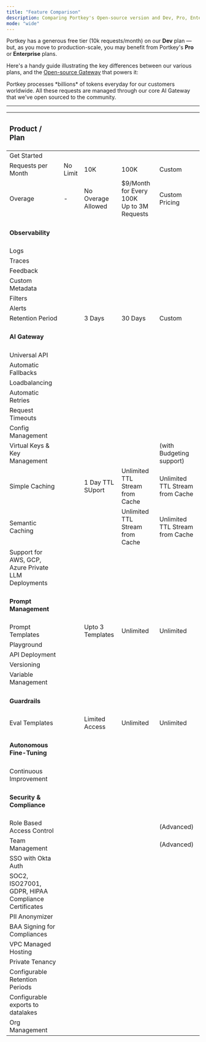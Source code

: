 ```yaml
---
title: "Feature Comparison"
description: Comparing Portkey's Open-source version and Dev, Pro, Enterprise plans.
mode: "wide"
---
```


Portkey has a generous free tier (10k requests/month) on our **Dev** plan — but, as you move to production-scale, you may benefit from Portkey's **Pro** or **Enterprise** plans.

Here's a handy guide illustrating the key differences between our various plans, and the [Open-source Gateway](https://github.com/Portkey-AI/gateway) that powers it:

<Note>
Portkey processes *billions* of tokens everyday for our customers worldwide. All these requests are managed through our core AI Gateway that we've open sourced to the community.
</Note>

---

| <h3>Product / Plan</h3>                                        | <Card horizontal="true" title="Open Source" icon="github"></Card>                                         | <Card horizontal="true" title="Dev (Free Forever)" icon="dev"></Card>                      | <Card horizontal="true" title="Pro ($49/Month)" icon="rectangle-pro" iconType="solid"></Card>                           | <Card horizontal="true" title="Enterprise (Custom)" icon="building" iconType="solid"></Card>                        |
|:--------------------------------------------------- | :---------------------------------------------------- | :---------------------------------------- | :----------------------------------------- | :------------------------------------------ |
| Get Started                                         | <Card horizontal="true" title="Run Locally" href="https://github.com/portkey-ai/gateway"></Card> | <Card title="Sign Up" href="https://app.portkey.ai/signup" horizontal="true"></Card> | <Card title="Upgrade" href="https://app.portkey.ai/signup" horizontal="true"></Card>  | <Card title="Book Call" href="https://portkey.sh/demo-20" horizontal="true"></Card> |
| Requests per Month                                  | No Limit                                             | 10K                                      | 100K                                      | Custom                                  |
| Overage                                             | -                                                    | No Overage Allowed                                   | $9/Month<br />for Every 100K<br />Up to 3M Requests | Custom Pricing                                         |
| <h4>Observability</h4>                                 |                                                      |                                          |                                           |                                            |
| Logs                                                | <Icon icon="circle-xmark" iconType="regular" />                                                    | <Icon icon="badge-check" iconType="solid" />                                        | <Icon icon="badge-check" iconType="solid" />                                         | <Icon icon="badge-check" iconType="solid" />                                            |
| Traces                                              | <Icon icon="circle-xmark" iconType="regular" />                                                    | <Icon icon="badge-check" iconType="solid" />                                        | <Icon icon="badge-check" iconType="solid" />                                         | <Icon icon="badge-check" iconType="solid" />                                            |
| Feedback                                            | <Icon icon="circle-xmark" iconType="regular" />                                                    | <Icon icon="badge-check" iconType="solid" />                                        | <Icon icon="badge-check" iconType="solid" />                                         | <Icon icon="badge-check" iconType="solid" />                                            |
| Custom Metadata                                     | <Icon icon="circle-xmark" iconType="regular" />                                                    | <Icon icon="badge-check" iconType="solid" />                                        | <Icon icon="badge-check" iconType="solid" />                                         | <Icon icon="badge-check" iconType="solid" />                                            |
| Filters                                             | <Icon icon="circle-xmark" iconType="regular" />                                                    | <Icon icon="badge-check" iconType="solid" />                                        | <Icon icon="badge-check" iconType="solid" />                                         | <Icon icon="badge-check" iconType="solid" />                                            |
| Alerts                                              | <Icon icon="circle-xmark" iconType="regular" />                                                    | <Icon icon="circle-xmark" iconType="regular" />                                        | <Icon icon="badge-check" iconType="solid" />                                         | <Icon icon="badge-check" iconType="solid" />                                            |
| Retention Period                                    | <Icon icon="circle-xmark" iconType="regular" />                                               | 3 Days                                  | 30 Days                                    | Custom                                    |
| <h4>AI Gateway</h4>                                      |                                                      |                                          |                                           |                                            |
| Universal API                                       | <Icon icon="badge-check" iconType="solid" />                                                    | <Icon icon="badge-check" iconType="solid" />                                        | <Icon icon="badge-check" iconType="solid" />                                         | <Icon icon="badge-check" iconType="solid" />                                            |
| Automatic Fallbacks                                 | <Icon icon="badge-check" iconType="solid" />                                                    | <Icon icon="badge-check" iconType="solid" />                                        | <Icon icon="badge-check" iconType="solid" />                                         | <Icon icon="badge-check" iconType="solid" />                                            |
| Loadbalancing                                       | <Icon icon="badge-check" iconType="solid" />                                                    | <Icon icon="badge-check" iconType="solid" />                                        | <Icon icon="badge-check" iconType="solid" />                                         | <Icon icon="badge-check" iconType="solid" />                                            |
| Automatic Retries                                   | <Icon icon="badge-check" iconType="solid" />                                                    | <Icon icon="badge-check" iconType="solid" />                                        | <Icon icon="badge-check" iconType="solid" />                                         | <Icon icon="badge-check" iconType="solid" />                                            |
| Request Timeouts                                    | <Icon icon="badge-check" iconType="solid" />                                                    | <Icon icon="badge-check" iconType="solid" />                                        | <Icon icon="badge-check" iconType="solid" />                                         | <Icon icon="badge-check" iconType="solid" />                                            |
| Config Management                                   | <Icon icon="circle-xmark" iconType="regular" />                                                    | <Icon icon="badge-check" iconType="solid" />                                        | <Icon icon="badge-check" iconType="solid" />                                         | <Icon icon="badge-check" iconType="solid" />                                            |
| Virtual Keys & Key Management                       | <Icon icon="circle-xmark" iconType="regular" />                                                    | <Icon icon="badge-check" iconType="solid" />                                        | <Icon icon="badge-check" iconType="solid" />                                         | <Icon icon="badge-check" iconType="solid" /> (with Budgeting support)                |
| Simple Caching                                      | <Icon icon="circle-xmark" iconType="regular" />                             | <Icon icon="badge-check" iconType="solid" />  1 Day TTL SUport      | <Icon icon="badge-check" iconType="solid" /> Unlimited TTL Stream from Cache         | <Icon icon="badge-check" iconType="solid" /> Unlimited TTL Stream from Cache         |
| Semantic Caching                                    | <Icon icon="circle-xmark" iconType="regular" />                                                    | <Icon icon="circle-xmark" iconType="regular" />      | <Icon icon="badge-check" iconType="solid" /> Unlimited TTL Stream from Cache         | <Icon icon="badge-check" iconType="solid" /> Unlimited TTL Stream from Cache         |
| Support for AWS, GCP, Azure Private LLM Deployments | <Icon icon="circle-xmark" iconType="regular" />                                                    | <Icon icon="circle-xmark" iconType="regular" />                                        | <Icon icon="circle-xmark" iconType="regular" />                                         | <Icon icon="badge-check" iconType="solid" />                                            |
| <h4>Prompt Management</h4>                               |                                                      |                                          |                                           |                                            |
| Prompt Templates                                    | <Icon icon="circle-xmark" iconType="regular" />                                  | <Icon icon="badge-check" iconType="solid" /> Upto 3 Templates                              | <Icon icon="badge-check" iconType="solid" /> Unlimited                               | <Icon icon="badge-check" iconType="solid" /> Unlimited                               |
| Playground                                          | <Icon icon="circle-xmark" iconType="regular" />                                                    | <Icon icon="badge-check" iconType="solid" />                                        | <Icon icon="badge-check" iconType="solid" />                                         | <Icon icon="badge-check" iconType="solid" />                                            |
| API Deployment                                      | <Icon icon="circle-xmark" iconType="regular" />                                                    | <Icon icon="badge-check" iconType="solid" />                                        | <Icon icon="badge-check" iconType="solid" />                                         | <Icon icon="badge-check" iconType="solid" />                                            |
| Versioning                                          | <Icon icon="circle-xmark" iconType="regular" />                                                    | <Icon icon="badge-check" iconType="solid" />                                        | <Icon icon="badge-check" iconType="solid" />                                         | <Icon icon="badge-check" iconType="solid" />                                            |
| Variable Management                                 | <Icon icon="circle-xmark" iconType="regular" />                                                    | <Icon icon="badge-check" iconType="solid" />                                        | <Icon icon="badge-check" iconType="solid" />                                         | <Icon icon="badge-check" iconType="solid" />                                            |
| <h4>Guardrails</h4>                                      |                                                      |                                          |                                           |                                            |
| Eval Templates                                      | <Icon icon="circle-xmark" iconType="regular" />                                     | <Icon icon="badge-check" iconType="solid" /> Limited Access                              | <Icon icon="badge-check" iconType="solid" /> Unlimited                               | <Icon icon="badge-check" iconType="solid" /> Unlimited                               |
| <h4>Autonomous Fine-Tuning</h4>                          |                                                      |                                          |                                           |                                            |
| Continuous Improvement                              | <Icon icon="circle-xmark" iconType="regular" />                                                    | <Icon icon="circle-xmark" iconType="regular" />                                        | <Icon icon="circle-xmark" iconType="regular" />                                         | <Icon icon="badge-check" iconType="solid" />                                            |
| <h4>Security & Compliance</h4>                           |                                                      |                                          |                                           |                                            |
| Role Based Access Control                           | <Icon icon="circle-xmark" iconType="regular" />                                                    | <Icon icon="circle-xmark" iconType="regular" />                                        | <Icon icon="badge-check" iconType="solid" />                                         | <Icon icon="badge-check" iconType="solid" /> (Advanced)                              |
| Team Management                                     | <Icon icon="circle-xmark" iconType="regular" />                                                    | <Icon icon="badge-check" iconType="solid" />                                        | <Icon icon="badge-check" iconType="solid" />                                         | <Icon icon="badge-check" iconType="solid" /> (Advanced)                              |
| SSO with Okta Auth                                  | <Icon icon="circle-xmark" iconType="regular" />                                                    | <Icon icon="circle-xmark" iconType="regular" />                                        | <Icon icon="circle-xmark" iconType="regular" />                                         | <Icon icon="badge-check" iconType="solid" />                                            |
| SOC2, ISO27001, GDPR, HIPAA Compliance Certificates | <Icon icon="circle-xmark" iconType="regular" />                                                    | <Icon icon="circle-xmark" iconType="regular" />                                        | <Icon icon="circle-xmark" iconType="regular" />                                         | <Icon icon="badge-check" iconType="solid" />                                            |
| PII Anonymizer                                      | <Icon icon="circle-xmark" iconType="regular" />                                                    | <Icon icon="circle-xmark" iconType="regular" />                                        | <Icon icon="circle-xmark" iconType="regular" />                                         | <Icon icon="badge-check" iconType="solid" />                                            |
| BAA Signing for Compliances                         | <Icon icon="circle-xmark" iconType="regular" />                                                    | <Icon icon="circle-xmark" iconType="regular" />                                        | <Icon icon="circle-xmark" iconType="regular" />                                         | <Icon icon="badge-check" iconType="solid" />                                            |
| VPC Managed Hosting                                 | <Icon icon="circle-xmark" iconType="regular" />                                                    | <Icon icon="circle-xmark" iconType="regular" />                                        | <Icon icon="circle-xmark" iconType="regular" />                                         | <Icon icon="badge-check" iconType="solid" />                                            |
| Private Tenancy                                     | <Icon icon="circle-xmark" iconType="regular" />                                                    | <Icon icon="circle-xmark" iconType="regular" />                                        | <Icon icon="circle-xmark" iconType="regular" />                                         | <Icon icon="badge-check" iconType="solid" />                                            |
| Configurable Retention Periods                      | <Icon icon="circle-xmark" iconType="regular" />                                                    | <Icon icon="circle-xmark" iconType="regular" />                                        | <Icon icon="circle-xmark" iconType="regular" />                                         | <Icon icon="badge-check" iconType="solid" />                                            |
| Configurable exports to datalakes                   | <Icon icon="circle-xmark" iconType="regular" />                                                    | <Icon icon="circle-xmark" iconType="regular" />                                        | <Icon icon="circle-xmark" iconType="regular" />                                         | <Icon icon="badge-check" iconType="solid" />                                            |
| Org Management                   | <Icon icon="circle-xmark" iconType="regular" />                                                    | <Icon icon="circle-xmark" iconType="regular" />                                        | <Icon icon="circle-xmark" iconType="regular" />                                         | <Icon icon="badge-check" iconType="solid" />                                            |

